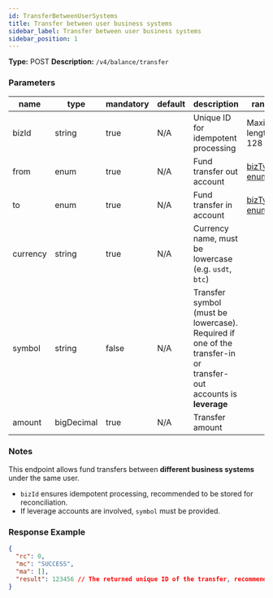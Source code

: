 ```yaml
---
id: TransferBetweenUserSystems
title: Transfer between user business systems
sidebar_label: Transfer between user business systems
sidebar_position: 1
---
```


**Type:** POST **Description:** `/v4/balance/transfer`

### Parameters

| name | type | mandatory | default | description | ranges |
| --- | --- | --- | --- | --- | --- |
| bizId | string | true | N/A | Unique ID for idempotent processing | Maximum length: 128 |
| from | enum | true | N/A | Fund transfer out account | [bizType enum](#bizType) |
| to | enum | true | N/A | Fund transfer in account | [bizType enum](#bizType) |
| currency | string | true | N/A | Currency name, must be lowercase (e.g. `usdt`, `btc`) |  |
| symbol | string | false | N/A | Transfer symbol (must be lowercase). Required if one of the transfer-in or transfer-out accounts is **leverage** |  |
| amount | bigDecimal | true | N/A | Transfer amount |  |

### Notes

This endpoint allows fund transfers between **different business systems** under the same user.

- `bizId` ensures idempotent processing, recommended to be stored for reconciliation.
- If leverage accounts are involved, `symbol` must be provided.

### Response Example

```json title="Response"
{
  "rc": 0,
  "mc": "SUCCESS",
  "ma": [],
  "result": 123456 // The returned unique ID of the transfer, recommended to store for reconciliation
}
```
